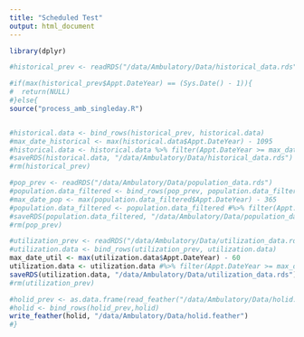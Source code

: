---
title: "Scheduled Test"
output: html_document
---


```{r cars}
library(dplyr)

#historical_prev <- readRDS("/data/Ambulatory/Data/historical_data.rds")

#if(max(historical_prev$Appt.DateYear) == (Sys.Date() - 1)){
#  return(NULL)
#}else{
source("process_amb_singleday.R")


#historical.data <- bind_rows(historical_prev, historical.data)
#max_date_historical <- max(historical.data$Appt.DateYear) - 1095
#historical.data <- historical.data %>% filter(Appt.DateYear >= max_date_historical)
#saveRDS(historical.data, "/data/Ambulatory/Data/historical_data.rds")
#rm(historical_prev)

#pop_prev <- readRDS("/data/Ambulatory/Data/population_data.rds")
#population.data_filtered <- bind_rows(pop_prev, population.data_filtered)
#max_date_pop <- max(population.data_filtered$Appt.DateYear) - 365
#population.data_filtered <- population.data_filtered #%>% filter(Appt.DateYear >= max_date_pop)
#saveRDS(population.data_filtered, "/data/Ambulatory/Data/population_data.rds")
#rm(pop_prev)

#utilization_prev <- readRDS("/data/Ambulatory/Data/utilization_data.rds")
#utilization.data <- bind_rows(utilization_prev, utilization.data)
max_date_util <- max(utilization.data$Appt.DateYear) - 60
utilization.data <- utilization.data #%>% filter(Appt.DateYear >= max_date_util)
saveRDS(utilization.data, "/data/Ambulatory/Data/utilization_data.rds")
#rm(utilization_prev)

#holid_prev <- as.data.frame(read_feather("/data/Ambulatory/Data/holid.feather"))
#holid <- bind_rows(holid_prev,holid)
write_feather(holid, "/data/Ambulatory/Data/holid.feather")
#}


```

